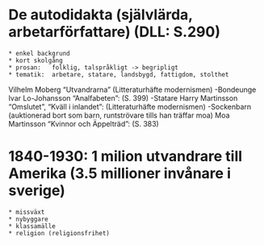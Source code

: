 # De autodidakta (självlärda, arbetarförfattare) (DLL: S.290)
    * enkel backgrund
    * kort skolgång
    * prosan:	folklig, talspråkligt -> begripligt
    * tematik:	arbetare, statare, landsbygd, fattigdom, stolthet

Vilhelm Moberg "Utvandrarna" (Litteraturhäfte modernismen)				-Bondeunge
Ivar Lo-Johansson "Analfabeten": (S. 399)						-Statare
Harry Martinsson "Omslutet", "Kväll i inlandet": (Litteraturhäfte modernismen)		-Sockenbarn (auktionerad bort som barn, runtströvare tills han träffar moa)
Moa Martinsson "Kvinnor och Äppelträd": (S. 383)

# 1840-1930: 1 milion utvandrare till Amerika (3.5 millioner invånare i sverige)
    * missväxt
    * nybyggare
    * klassamälle
    * religion (religionsfrihet)


